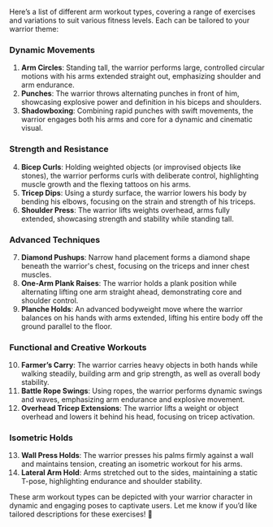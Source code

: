 Here’s a list of different arm workout types, covering a range of exercises and variations to suit various fitness levels. Each can be tailored to your warrior theme:

### Dynamic Movements
1. **Arm Circles**: Standing tall, the warrior performs large, controlled circular motions with his arms extended straight out, emphasizing shoulder and arm endurance.
2. **Punches**: The warrior throws alternating punches in front of him, showcasing explosive power and definition in his biceps and shoulders.
3. **Shadowboxing**: Combining rapid punches with swift movements, the warrior engages both his arms and core for a dynamic and cinematic visual.

### Strength and Resistance
4. **Bicep Curls**: Holding weighted objects (or improvised objects like stones), the warrior performs curls with deliberate control, highlighting muscle growth and the flexing tattoos on his arms.
5. **Tricep Dips**: Using a sturdy surface, the warrior lowers his body by bending his elbows, focusing on the strain and strength of his triceps.
6. **Shoulder Press**: The warrior lifts weights overhead, arms fully extended, showcasing strength and stability while standing tall.

### Advanced Techniques
7. **Diamond Pushups**: Narrow hand placement forms a diamond shape beneath the warrior's chest, focusing on the triceps and inner chest muscles.
8. **One-Arm Plank Raises**: The warrior holds a plank position while alternating lifting one arm straight ahead, demonstrating core and shoulder control.
9. **Planche Holds**: An advanced bodyweight move where the warrior balances on his hands with arms extended, lifting his entire body off the ground parallel to the floor.

### Functional and Creative Workouts
10. **Farmer’s Carry**: The warrior carries heavy objects in both hands while walking steadily, building arm and grip strength, as well as overall body stability.
11. **Battle Rope Swings**: Using ropes, the warrior performs dynamic swings and waves, emphasizing arm endurance and explosive movement.
12. **Overhead Tricep Extensions**: The warrior lifts a weight or object overhead and lowers it behind his head, focusing on tricep activation.

### Isometric Holds
13. **Wall Press Holds**: The warrior presses his palms firmly against a wall and maintains tension, creating an isometric workout for his arms.
14. **Lateral Arm Hold**: Arms stretched out to the sides, maintaining a static T-pose, highlighting endurance and shoulder stability.

These arm workout types can be depicted with your warrior character in dynamic and engaging poses to captivate users. Let me know if you’d like tailored descriptions for these exercises! 💪
